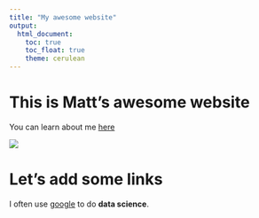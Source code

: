 ```yaml
---
title: "My awesome website"
output: 
  html_document:
    toc: true
    toc_float: true
    theme: cerulean
---
```


# This is Matt's awesome website

You can learn about me [here](about.html)

![](https://media.giphy.com/media/drXGoW1iudhKw/giphy.gif)

# Let's add some links

I often use [google](https://www.google.com/) to do **data science**.




